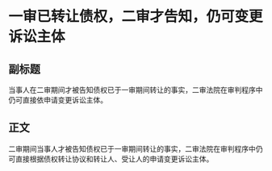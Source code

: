# 一审已转让债权，二审才告知，仍可变更诉讼主体
## 副标题
当事人在二审期间才被告知债权已于一审期间转让的事实，二审法院在审判程序中仍可直接依申请变更诉讼主体。
## 正文
二审期间当事人才被告知债权已于一审期间转让的事实，二审法院在审判程序中仍可直接根据债权转让协议和转让人、受让人的申请变更诉讼主体。